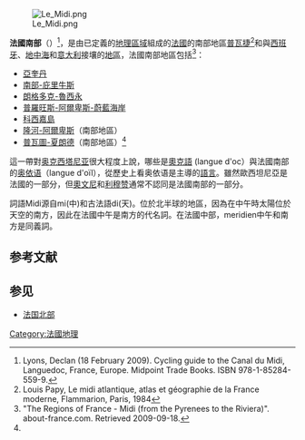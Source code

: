 {{roughtranslation|time=2013-10-14T15:00:02+00:00}}
{{noteTA|G1=法国地名}}
[[File:Le_Midi.png|thumb]]

'''法國南部'''（{{lang-fr|Midi de la France}}）<ref>Lyons, Declan (18 February 2009). Cycling guide to the Canal du Midi, Languedoc, France, Europe. Midpoint Trade Books. ISBN 978-1-85284-559-9.</ref>，是由已定義的[[地理|地理]][[區域|區域]]組成的[[法國|法國]]的南部地區[[普瓦捷|普瓦捷]]<ref name="#1">Louis Papy, Le midi atlantique, atlas et géographie de la France moderne, Flammarion, Paris, 1984</ref>和與[[西班牙|西班牙]]、[[地中海|地中海]]和[[意大利|意大利]]接壤的[[地區|地區]]，法國南部地區包括<ref>"The Regions of France - Midi (from the Pyrenees to the Riviera)". about-france.com. Retrieved 2009-09-18.</ref>：

* [[亞奎丹|亞奎丹]]
* [[南部-庇里牛斯|南部-庇里牛斯]]
* [[朗格多克-魯西永|朗格多克-魯西永]]
* [[普羅旺斯-阿爾卑斯-蔚藍海岸|普羅旺斯-阿爾卑斯-蔚藍海岸]]
* [[科西嘉島|科西嘉島]]
* [[隆河-阿爾卑斯|隆河-阿爾卑斯]]（南部地區）
* [[普瓦圖-夏朗德|普瓦圖-夏朗德]]（南部地區）<ref name="#1"/>

這一帶對[[奥克西塔尼亚|奥克西塔尼亚]]很大程度上說，哪些是[[奧克語|奧克語]] (langue d'oc）與法國南部的[[奥依语|奥依语]]（langue d'oïl），從歷史上看奥依语是主導的[[語言|語言]]。雖然歐西坦尼亞是法國的一部分，但[[奧文尼|奧文尼]]和[[利穆赞|利穆赞]]通常不認同是法國南部的一部分。

詞語Midi源自mi(中)和古法語di(天)。位於北半球的地區，因為在中午時太陽位於天空的南方，因此在法國中午是南方的代名詞。在法國中部，meridien中午和南方是同義詞。

== 参考文献 ==
{{Reflist|2}}

== 参见 ==
* [[法国北部|法国北部]]

[[Category:法國地理|Category:法國地理]]